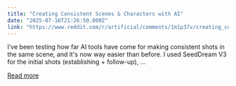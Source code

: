 ```yaml
---
title: "Creating Consistent Scenes & Characters with AI"
date: "2025-07-16T21:26:50.000Z"
link: "https://www.reddit.com/r/artificial/comments/1m1p37v/creating_consistent_scenes_characters_with_ai/"
---
```


I’ve been testing how far AI tools have come for making consistent shots in the same scene, and it's now way easier than before.
 I used SeedDream V3 for the initial shots (establishing + follow-up), ...

[Read more](https://www.reddit.com/r/artificial/comments/1m1p37v/creating_consistent_scenes_characters_with_ai/)
